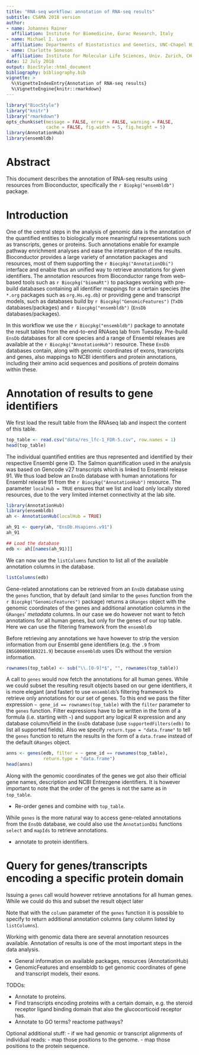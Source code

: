 ```yaml
---
title: "RNA-seq workflow: annotation of RNA-seq results"
subtitle: CSAMA 2018 version 
author:
- name: Johannes Rainer
  affiliation: Institute for Biomedicine, Eurac Research, Italy
- name: Michael I. Love
  affiliation: Departments of Biostatistics and Genetics, UNC-Chapel Hill, Chapel Hill, NC, US
- name: Charlotte Soneson
  affiliation: Institute for Molecular Life Sciences, Univ. Zurich, CH
date: 12 July 2018
output: BiocStyle::html_document
bibliography: bibliography.bib
vignette: >
  %\VignetteIndexEntry{Annotation of RNA-seq results}
  %\VignetteEngine{knitr::rmarkdown}
---
```


<!-- to compile this: rmarkdown::render("annotation-with-ensembldb.Rmd") -->

<!--
     # a list of all required libraries:
     reqlibs = sub(".*library\\(\"(.*?)\"\\).*","\\1",grep("library\\(",readLines("annotation-with-ensembldb.Rmd"),value=TRUE))
     find.package(reqlibs)
-->


```r
library("BiocStyle")
library("knitr")
library("rmarkdown")
opts_chunk$set(message = FALSE, error = FALSE, warning = FALSE,
               cache = FALSE, fig.width = 5, fig.height = 5)
library(AnnotationHub)
library(ensembldb)
```

# Abstract

This document describes the annotation of RNA-seq results using resources from
Bioconductor, specifically the `r Biopkg("ensembldb")` package.

# Introduction

One of the central steps in the analysis of genomic data is the annotation of
the quantified entities to biologically more meaningful representations such as
transcripts, genes or proteins. Such annotations enable for example pathway
enrichment analyses and ease the interpretation of the results. Bioconductor
provides a large variety of annotation packages and resources, most of them
supporting the `r Biocpkg("AnnotationDbi")` interface and enable thus an unified
way to retrieve annotations for given identifiers. The annotation resources from
Bioconductor range from web-based tools such as `r Biocpkg("biomaRt")` to
packages working with pre-build databases containing all identifier mappings for
a certain species (the `*.org` packages such as `org.Hs.eg.db`) or providing
gene and transcript models, such as databases build by `r
Biocpkg("GenomicFeatures")` (`TxDb` databases/packages) and `r
Biocpkg("ensembldb")` (`EnsDb` databases/packages).

In this workflow we use the `r Biocpkg("ensembldb")` package to annotate the
result tables from the end-to-end RNAseq lab from Tuesday. Pre-build `EnsDb`
databases for all core species and a range of Ensembl releases are available at
the `r Biocpkg("AnnotationHub")` resource. These `EnsDb` databases contain,
along with genomic coordinates of exons, transcripts and genes, also mappings to
NCBI identifiers and protein annotations, including their amino acid sequences
and positions of protein domains within these.


# Annotation of results to gene identifiers

We first load the result table from the RNAseq lab and inspect the content of
this table.

```r
top_table <- read.csv("data/res_lfc-1_FDR-5.csv", row.names = 1)
head(top_table)
```

The individual quantified entities are thus represented and identified by their
respective Ensembl gene ID. The Salmon quantification used in the analysis was
based on Gencode v27 transcripts which is linked to Ensembl release
91. We thus load below an `EnsDb` database with human annotations for Ensembl
release 91 from the `r Biocpkg("AnnotationHub")` resource. The parameter
`localHub = TRUE` ensures that we list and load only locally stored resources,
due to the very limited internet connectivity at the lab site.

```r
library(AnnotationHub)
library(ensembldb)
ah <- AnnotationHub(localHub = TRUE)

ah_91 <- query(ah, "EnsDb.Hsapiens.v91")
ah_91

## Load the database
edb <- ah[[names(ah_91)]]
```

We can now use the `listColumns` function to list all of the available
annotation columns in the database.

```r
listColumns(edb)
```

Gene-related annotations can be retrieved from an `EnsDb` database using the
`genes` function, that by default (and similar to the `genes` function from the
`r Biocpkg("GenomicFeatures")` package) returns a `GRanges` object with the
genomic coordinates of the genes and additional annotation columns in the
`GRanges`' *metadata* columns. In our case we do however not want to fetch
annotations for all human genes, but only for the genes of our top
table. Here we can use the filtering framework from the `ensembldb`

Before retrieving any annotations we have however to strip the version
information from our Ensembl gene identifiers (e.g. the `.9` from
`ENSG00000189221.9`) because `ensembldb` uses IDs without the version
information.

```r
rownames(top_table) <- sub("\\.[0-9]*$", "", rownames(top_table))
```

A call to `genes` would now fetch the annotations for all human genes. While we
could subset the resulting result objects based on our gene identifiers, it is
more elegant (and faster) to use `ensembldb`'s filtering framework to retrieve
only annotations for our set of genes. To this end we pass the filter expression
`~ gene_id == rownames(top_table)` with the `filter` parameter to the `genes`
function. Filter expressions have to be written in the form of a formula
(i.e. starting with `~`) and support any logical R expression and any database
column/field in the `EnsDb` database (use `supportedFilters(edb)` to list all
supported fields). Also we specify `return.type = "data.frame"` to tell the
`genes` function to return the results in the form of a `data.frame` instead of
the default `GRanges` object.

```r
anns <- genes(edb, filter = ~ gene_id == rownames(top_table),
              return.type = "data.frame")
head(anns)
```

Along with the genomic coordinates of the genes we got also their official gene
names, description and NCBI Entrezgene identifiers. It is however important to
note that the order of the genes is not the same as in `top_table`.


+ Re-order genes and combine with `top_table`.

While `genes` is the more natural way to access gene-related annotations from
the `EnsDb` database, we could also use the `AnnotationDbi` functions `select`
and `mapIds` to retrieve annotations.

+ annotate to protein identifiers.


# Query for genes/transcripts encoding a specific protein domain


Issuing a `genes` call would however retrieve annotations for all human
genes. While we could do this and subset the result object later


Note that with the `column` parameter of the `genes` function it is possible to
specify to return additional annotation columns (any column listed by
`listColumns`).








Working with genomic data there are several annotation resources available.
Annotation of results is one of the most important steps in the data analysis.


+ General information on available packages, resources (AnnotationHub)
+ GenomicFeatures and ensembldb to get genomic coordinates of gene and
  transcript models, their exons.



TODOs:

+ Annotate to proteins.
+ Find transcripts encoding proteins with a certain domain, e.g. the steroid
  receptor ligand binding domain that also the glucocorticoid receptor has.
+ Annotate to GO terms? reactome pathways?

Optional additional stuff:
- if we had genomic or transcript alignments of individual reads:
  - map those positions to the genome.
  - map those positions to the protein sequence.
